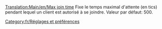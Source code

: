 [[Translation:Main/en/Max join time]]
{{fr/Amorce}}
Fixe le temps maximal d'attente (en tics) pendant lequel un client est autorisé à se joindre. Valeur par défaut: 500.

[[Category:fr/Réglages et préférences]]